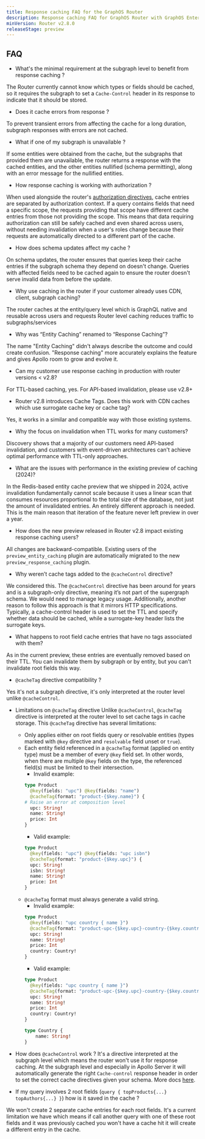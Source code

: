 ```yaml
---
title: Response caching FAQ for the GraphOS Router
description: Response caching FAQ for GraphOS Router with GraphOS Enterprise.
minVersion: Router v2.8.0
releaseStage: preview
---
```


## FAQ

+ What's the minimal requirement at the subgraph level to benefit from response caching ?

The Router currently cannot know which types or fields should be cached, so it requires the subgraph to set a `Cache-Control` header in its response to indicate that it should be stored.

+ Does it cache errors from response ?

To prevent transient errors from affecting the cache for a long duration, subgraph responses with errors are not cached.

+ What if one of my subgraph is unavailable ?

If some entities were obtained from the cache, but the subgraphs that provided them are unavailable, the router returns a response with the cached entities, and the other entities nullified (schema permitting), along with an error message for the nullified entities.
+ How response caching is working with authorization ?

When used alongside the router's [authorization directives](/router/configuration/authorization), cache entries are separated by authorization context. If a query contains fields that need a specific scope, the requests providing that scope have different cache entries from those not providing the scope. This means that data requiring authorization can still be safely cached and even shared across users, without needing invalidation when a user's roles change because their requests are automatically directed to a different part of the cache.

+ How does schema updates affect my cache ?

On schema updates, the router ensures that queries keep their cache entries if the subgraph schema they depend on doesn't change. Queries with affected fields need to be cached again to ensure the router doesn't serve invalid data from before the update.

+ Why use caching in the router if your customer already uses CDN, client, subgraph caching?

The router caches at the entity/query level which is GraphQL native and reusable across users and requests
Router level caching reduces traffic to subgraphs/services

+ Why was “Entity Caching” renamed to “Response Caching”?

The name "Entity Caching" didn't always describe the outcome and could create confusion. "Response caching" more accurately explains the feature and gives Apollo room to grow and evolve it.

+ Can my customer use response caching in production with router versions < v2.8?

For TTL-based caching, yes.
For API-based invalidation, please use v2.8+

+ Router v2.8 introduces Cache Tags. Does this work with CDN caches which use surrogate cache key or cache tag?

Yes, it works in a similar and compatible way with those existing systems.

+ Why the focus on invalidation when TTL works for many customers?

Discovery shows that a majority of our customers need API-based invalidation, and customers with event-driven architectures can't achieve optimal performance with TTL-only approaches.

+ What are the issues with performance in the existing preview of caching (2024)?

In the Redis-based entity cache preview that we shipped in 2024, active invalidation fundamentally cannot scale because it uses a linear scan that consumes resources proportional to the total size of the database, not just the amount of invalidated entries. An entirely different approach is needed. This is the main reason that iteration of the feature never left preview in over a year.

+ How does the new preview released in Router v2.8 impact existing response caching users?

All changes are backward-compatible. Existing users of the <code>preview_entity_caching</code> plugin are automatically migrated to the new <code>preview_response_caching</code> plugin.

+ Why weren’t cache tags added to the `@cacheControl` directive?

We considered this. The `@cacheControl` directive has been around for years and is a subgraph-only directive, meaning it’s not part of the supergraph schema. We would need to manage legacy usage. Additionally, another reason to follow this approach is that it mirrors HTTP specifications. Typically, a cache-control header is used to set the TTL and specify whether data should be cached, while a surrogate-key header lists the surrogate keys.

+ What happens to root field cache entries that have no tags associated with them?

As in the current preview, these entries are eventually removed based on their TTL. You can invalidate them by subgraph or by entity, but you can't invalidate root fields this way.

+ `@cacheTag` directive compatibility ?

Yes it's not a subgraph directive, it's only interpreted at the router level unlike `@cacheControl`.

+ Limitations on `@cacheTag` directive
Unlike `@cacheControl`, `@cacheTag` directive is interpreted at the router level to set cache tags in cache storage. This `@cacheTag` directive has several limitations:
  - Only applies either on root fields query or resolvable entities (types marked with `@key` directive and `resolvable` field unset or `true`).
  - Each entity field referenced in a `@cacheTag` format (applied on entity type) must be a member of every `@key` field set. In other words, when there are multiple `@key` fields on the type, the referenced field(s) must be limited to their intersection.
    - Invalid example:
    ```graphql
    type Product
      @key(fields: "upc") @key(fields: "name")
      @cacheTag(format: "product-{$key.name}") {
    # Raise an error at composition level
      upc: String!
      name: String!
      price: Int
    }
    ```
    - Valid example:
    ```graphql
    type Product
      @key(fields: "upc") @key(fields: "upc isbn")
      @cacheTag(format: "product-{$key.upc}") {
      upc: String!
      isbn: String!
      name: String!
      price: Int
    }
    ```
  - `@cacheTag` format must always generate a valid string.
    - Invalid example:
    ```graphql
    type Product
      @key(fields: "upc country { name }")
      @cacheTag(format: "product-upc-{$key.upc}-country-{$key.country}") { # Error, country is an object
      upc: String!
      name: String!
      price: Int
      country: Country!
    }
    ```
    - Valid example:
    ```graphql
    type Product
      @key(fields: "upc country { name }")
      @cacheTag(format: "product-upc-{$key.upc}-country-{$key.country.name}") {
      upc: String!
      name: String!
      price: Int
      country: Country!
    }

    type Country {
        name: String!
    }
    ```

+ How does `@cacheControl` work ?
It's a directive interpreted at the subgraph level which means the router won't use it for response caching. At the subgraph level and especially in Apollo Server it will automatically generate the right `Cache-control` response header in order to set the correct cache directives given your schema. More docs [here](https://www.apollographql.com/docs/apollo-server/api/plugin/cache-control).

+ If my query involves 2 root fields (`query { topProducts{...} topAuthors{...} }`) how is it saved in the cache ?

We won't create 2 separate cache entries for each root fields. It's a current limitation we have which means if call another query with one of these root fields and it was previously cached you won't have a cache hit it will create a different entry in the cache.
